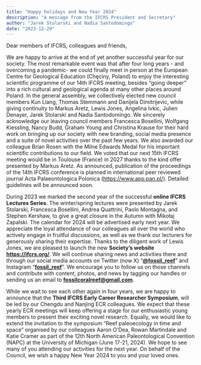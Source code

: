 ```yaml
---
title: "Happy holidays and New Year 2024"
description: "A message from the IFCRS President and Secretary"
author: "Jarek Stolarski and Nadia Santodomingo"
date: "2023-12-29"
---
```


Dear members of IFCRS, colleagues and friends,

We are happy to arrive at the end of yet another successful year for our society. The most remarkable event was that after four long years - and overcoming a pandemic- we could finally meet in person at the European Centre for Geological Education (Chęciny, Poland) to enjoy the interesting scientific programme of our 14th IFCRS meeting, besides “going deeper” into a rich cultural and geological agenda at many other places around Poland.
In the general assembly, we collectively elected new council members Kun Liang, Thomas Stemmann and Danijela Dimitrijevic, while giving continuity to Markus Aretz, Lewis Jones, Angelina Ivkic, Julien Denayer, Jarek Stolarski and Nadia Santodomingo. We sincerely acknowledge our leaving council members Francesca Bosellini, Wolfgang Kiessling, Nancy Budd, Graham Young and Christina Krause for their hard work on bringing up our society with new branding, social media presence and a suite of novel activities over the past few years. We also awarded our colleague Brian Rosen with the Milne Edwards Medal for his important scientific contributions to our field. We voted that our next 15th IFCRS meeting would be in Toulouse (France) in 2027 thanks to the kind offer presented by Markus Aretz. As announced, publication of the proceedings of the 14th IFCRS conference is planned in international peer reviewed journal Acta Palaeontologica Polonica ([https://www.app.pan.pl/](https://www.app.pan.pl/)). Detailed guidelines will be announced soon.

During 2023 we marked the second year of the successful **online IFCRS Lectures Series**. The winter/spring lectures were presented by Jarek Stolarski, Francesca Bosellini, Andrea Quattrini, Paolo Montagna, and Stephen Kershaw, to give a great closure in the Autumn with Mikołaj Zapalski. The calendar for 2024 will be advertised early next year. We appreciate the loyal attendance of our colleagues all over the world who actively engage in fruitful discussions, as well as we thank our lecturers for generously sharing their expertise.
Thanks to the diligent work of Lewis Jones, we are pleased to launch the new **Society’s website** [**https://ifcrs.org/**](https://ifcrs.org/). We will continue sharing news and activities there and through our social media accounts on Twitter (now X) “[**@fossil_reef**](https://twitter.com/fossil_reef)” and Instagram “[**fossil_reef**](https://www.instagram.com/fossil_reef/)”. We encourage you to follow us on those channels and contribute with content, photos, and news by tagging our handles or sending us an email to [**fossilcoralreef@gmail.com**](mailto:fossilcoralreef@gmail.com).

While we wait to see each other again in four years, we are happy to announce that the **Third IFCRS Early Career Researcher Symposium**, will be led by our Chengdu and Nanjing ECR colleagues. We expect that these yearly ECR meetings will keep offering a stage for our enthusiastic young members to present their exciting novel research. Equally, we would like to extend the invitation to the symposium “Reef paleoecology in time and space” organised by our colleagues Aaron O’Dea, Rowan Martindale and Katie Cramer as part of the 12th North American Paleontological Convention (NAPC) at the University of Michigan (June 17-21, 2024).
We hope to see many of you attending our activities for the next year. On behalf of the Council, we wish a happy New Year 2024 to you and your loved ones.